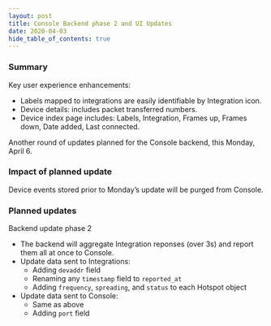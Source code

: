 ```yaml
---
layout: post
title: Console Backend phase 2 and UI Updates
date: 2020-04-03
hide_table_of_contents: true
---
```


### Summary

Key user experience enhancements:

- Labels mapped to integrations are easily identifiable by Integration icon.
- Device details: includes packet transferred numbers.
- Device index page includes: Labels, Integration, Frames up, Frames down, Date added, Last
  connected.

<!--truncate-->

Another round of updates planned for the Console backend, this Monday, April 6.

### Impact of planned update

Device events stored prior to Monday’s update will be purged from Console.

### Planned updates

Backend update phase 2

- The backend will aggregate Integration reponses (over 3s) and report them all at once to Console.
- Update data sent to Integrations:
  - Adding `devaddr` field
  - Renaming any `timestamp` field to `reported_at`
  - Adding `frequency`, `spreading`, and `status` to each Hotspot object
- Update data sent to Console:
  - Same as above
  - Adding `port` field
